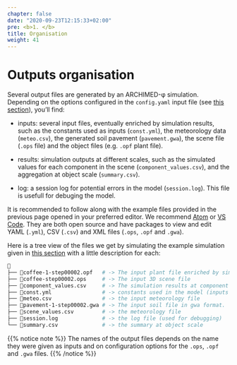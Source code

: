 ```yaml
---
chapter: false
date: "2020-09-23T12:15:33+02:00"
pre: <b>1. </b>
title: Organisation
weight: 41
---
```


# Outputs organisation

Several output files are generated by an ARCHIMED-φ simulation. Depending on the options configured in the `config.yaml` input file (see [this section](../../3-inputs/2-general_config/)), you'll find: 

- inputs: several input files, eventually enriched by simulation results, such as the constants used as inputs (`const.yml`), the meteorology data (`meteo.csv`), the generated soil pavement (`pavement.gwa`), the scene file (`.ops` file) and the object files (e.g. `.opf` plant file). 

- results: simulation outputs at different scales, such as the simulated values for each component in the scene (`component_values.csv`), and the aggregation at object scale (`summary.csv`). 

- log: a session log for potential errors in the model (`session.log`). This file is usefull for debuging the model.

It is recommended to follow along with the example files provided in the previous page opened in your preferred editor. We recommend [Atom](https://atom.io/) or [VS Code](https://code.visualstudio.com/). They are both open source and have packages to view and edit YAML (`.yml`), CSV (`.csv`) and XML files (`.ops`, `.opf` and `.gwa`).

Here is a tree view of the files we get by simulating the example simulation given in [this section](../../3-inputs/) with a little description for each:

```bash
📂
├── 📜coffee-1-step00002.opf   # -> The input plant file enriched by simulation results 
├── 📜coffee-step00002.ops     # -> The input 3D scene file
├── 📜component_values.csv     # -> The simulation results at component scale
├── 📜const.yml                # -> constants used in the model (inputs or default)
├── 📜meteo.csv                # -> the input meteorology file
├── 📜pavement-1-step00002.gwa # -> The input soil file in gwa format.
├── 📜scene_values.csv         # -> the meteorology file
├── 📜session.log              # -> the log file (used for debugging)
└── 📜summary.csv              # -> the summary at object scale
```

{{% notice note %}}
The names of the output files depends on the name they were given as inputs and on configuration options for the `.ops`, `.opf` and `.gwa` files.
{{% /notice %}}
